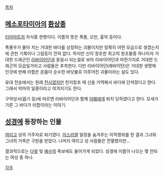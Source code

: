 [[목차]]
== [[메소포타미아]]의 [[환상종]] ==
[[티아마트]]의 자식중 한명이다. 이름의 뜻은 폭풍, 오만, 흉악 등이다.

폭풍우가 몰아 치는 거대한 바다를 상징하는 괴물이지만 정확히 어떤 모습으로 생겼는지에 관한 기록이나 그림등이 전혀 없다. 하지만 신이 창조한 최고의 창조물중 하나이자 거대한 드래곤인 [[리바이어던]]과 동일시 되는걸로 보아 리바이어던과 마찬가지로 거대한 드래곤의 모습일거라고 사람들은 추측한다. 다만 리바이어던(레바이탄)은 거대한 생명체인것에 반해 라합은 온몸이 순수한 바닷물로 이루어진 괴물이라는 설도 있다.

유대 전승에서는 원래 [[천사]]였지만 천지창조 때 신을 거역해서 바다에 던져졌다고 한다. 그래서 악마의 일종이라고 여겨지기도 한다.

구약성서(욥기 등)에 따르면 리바이어던과 함께 [[야훼]]에게 퇴치 당하였다고 한다. 모세가 가른 그 바다가 라합이라는 이야기.

== [[성경]]에 등장하는 인물 ==
[[여리고]] 성의 거주자로 퇴기였다. [[이스라엘]] 밀정을 숨겨주는 이적행위를 한 결과 그녀와 그녀의 가족은 구원을 받았다. 나머지 여리고 성 사람들은 전멸했지만...

결과적으로는 [[다윗]] 및 [[예수]]의 족보에도 들어가게 되었다. 성경에 이름이 나오는 몇 안되는 여성 중 하나.

[[각주]]
